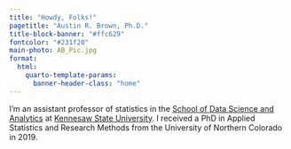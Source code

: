 ```yaml
---
title: "Howdy, Folks!"
pagetitle: "Austin R. Brown, Ph.D."
title-block-banner: "#ffc629"
fontcolor: "#231f20"
main-photo: AB_Pic.jpg
format:
  html:
    quarto-template-params:
      banner-header-class: "home"
---
```


I'm an assistant professor of statistics in the [School of Data Science and Analytics](https://www.kennesaw.edu/ccse/academics/data-science-analytics/) at [Kennesaw State University](https://www.kennesaw.edu). I received a PhD in Applied Statistics and Research Methods from the University of Northern Colorado in 2019.
